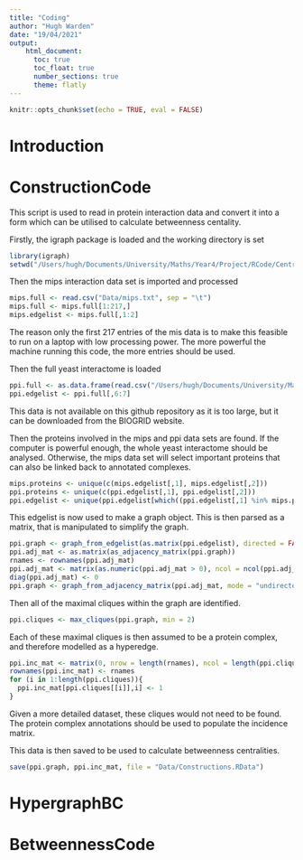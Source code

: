 ```yaml
---
title: "Coding"
author: "Hugh Warden"
date: "19/04/2021"
output: 
    html_document:
      toc: true
      toc_float: true
      number_sections: true
      theme: flatly
---
```


```r
knitr::opts_chunk$set(echo = TRUE, eval = FALSE)
```

# Introduction

# ConstructionCode

This script is used to read in protein interaction data and convert it into a form which can be utilised to calculate betweenness centality.

Firstly, the igraph package is loaded and the working directory is set

```r
library(igraph)
setwd("/Users/hugh/Documents/University/Maths/Year4/Project/RCode/CentralityCode")
```

Then the mips interaction data set is imported and processed

```r
mips.full <- read.csv("Data/mips.txt", sep = "\t")
mips.full <- mips.full[1:217,]
mips.edgelist <- mips.full[,1:2]
```

The reason only the first 217 entries of the mis data is to make this feasible to run on a laptop with low processing power. The more powerful the machine running this code, the more entries should be used.

Then the full yeast interactome is loaded

```r
ppi.full <- as.data.frame(read.csv("/Users/hugh/Documents/University/Maths/Year4/Project/RCode/BIOGRID-ORGANISM-Saccharomyces_cerevisiae_S288c-4.3.195.tab3.txt", sep = "\t"))
ppi.edgelist <- ppi.full[,6:7]
```

This data is not available on this github repository as it is too large, but it can be downloaded from the BIOGRID website.

Then the proteins involved in the mips and ppi data sets are found. If the computer is powerful enough, the whole yeast interactome should be analysed. Otherwise, the mips data set will select important proteins that can also be linked back to annotated complexes.

```r
mips.proteins <- unique(c(mips.edgelist[,1], mips.edgelist[,2]))
ppi.proteins <- unique(c(ppi.edgelist[,1], ppi.edgelist[,2]))
ppi.edgelist <- unique(ppi.edgelist[which((ppi.edgelist[,1] %in% mips.proteins)&(ppi.edgelist[,2] %in% mips.proteins)),])
```

This edgelist is now used to make a graph object. This is then parsed as a matrix, that is manipulated to simplify the graph.

```r
ppi.graph <- graph_from_edgelist(as.matrix(ppi.edgelist), directed = FALSE)
ppi.adj_mat <- as.matrix(as_adjacency_matrix(ppi.graph))
rnames <- rownames(ppi.adj_mat)
ppi.adj_mat <- matrix(as.numeric(ppi.adj_mat > 0), ncol = ncol(ppi.adj_mat))
diag(ppi.adj_mat) <- 0
ppi.graph <- graph_from_adjacency_matrix(ppi.adj_mat, mode = "undirected", diag = FALSE)
```

Then all of the maximal cliques within the graph are identified.

```r
ppi.cliques <- max_cliques(ppi.graph, min = 2)
```

Each of these maximal cliques is then assumed to be a protein complex, and therefore modelled as a hyperedge.

```r
ppi.inc_mat <- matrix(0, nrow = length(rnames), ncol = length(ppi.cliques))
rownames(ppi.inc_mat) <- rnames
for (i in 1:length(ppi.cliques)){
  ppi.inc_mat[ppi.cliques[[i]],i] <- 1
}
```

Given a more detailed dataset, these cliques would not need to be found. The protein complex annotations should be used to populate the incidence matrix.

This data is then saved to be used to calculate betweenness centralities.

```r
save(ppi.graph, ppi.inc_mat, file = "Data/Constructions.RData")
```

# HypergraphBC

# BetweennessCode
